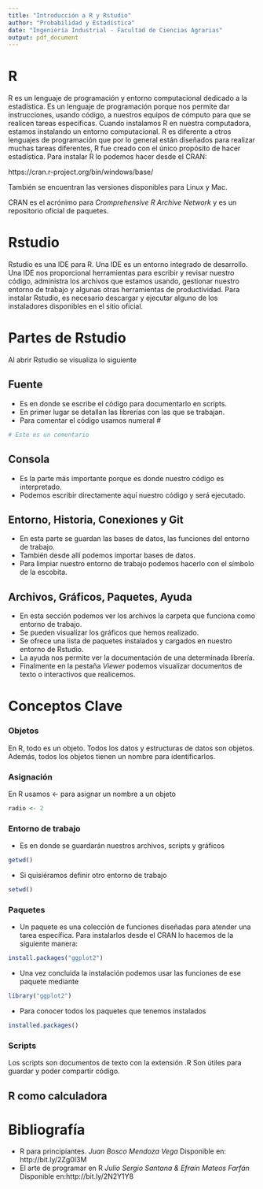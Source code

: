 ```yaml
---
title: "Introducción a R y Rstudio"
author: "Probabilidad y Estadística"
date: "Ingeniería Industrial - Facultad de Ciencias Agrarias"
output: pdf_document
---
```


# R 

R es un lenguaje de programación y entorno computacional dedicado a la estadística. 
Es un lenguaje de programación porque nos permite dar instrucciones, usando código, a nuestros equipos de cómputo para que se realicen tareas específicas. Cuando instalamos R en nuestra computadora, estamos instalando un entorno computacional. 
R es diferente a otros lenguajes de programación que por lo general están diseñados para realizar muchas tareas diferentes, R fue creado con el único propósito de hacer estadística. 
Para instalar R lo podemos hacer desde el CRAN:

https://cran.r-project.org/bin/windows/base/

También se encuentran las versiones disponibles para Linux y Mac. 

CRAN es el acrónimo para _Cromprehensive R Archive Network_ y es un repositorio oficial de paquetes. 

# Rstudio

Rstudio es una IDE para R. Una IDE es un entorno integrado de desarrollo. 
Una IDE nos proporcional herramientas para escribir y revisar nuestro código, administra los archivos que estamos usando, gestionar nuestro entorno de trabajo y algunas otras herramientas de productividad. 
Para instalar Rstudio, es necesario descargar y ejecutar alguno de los instaladores disponibles en el sitio oficial. 


# Partes de Rstudio

Al abrir Rstudio se visualiza lo siguiente

\begin{figure}[ht] 
\includegraphics[width=0.75\textwidth]{/Users/Roxana/guia-0/images/rstudio-1.png}
\caption{Archivos, Gráficos, Paquetes, Ayuda, Viewer}
\end{figure}

## Fuente
- Es en donde se escribe el código para documentarlo en scripts. 
- En primer lugar se detallan las librerías con las que se trabajan. 
- Para comentar el código usamos numeral #

```r
# Este es un comentario
```


\begin{figure}[ht] 
\includegraphics[width=0.75\textwidth]{/Users/Roxana/guia-0/images/rstudio-2.png}
\caption{Fuente}
\end{figure}



## Consola

- Es la parte más importante porque es donde nuestro código es interpretado. 
- Podemos escribir directamente aquí nuestro código y será ejecutado. 


\begin{figure}[ht] 
\includegraphics[width=0.75\textwidth]{/Users/Roxana/guia-0/images/rstudio-3.png}
\caption{Consola}
\end{figure}



## Entorno, Historia, Conexiones y Git
- En esta parte se guardan las bases de datos, las funciones del entorno de trabajo. 
- También desde allí podemos importar bases de datos. 
- Para limpiar nuestro entorno de trabajo podemos hacerlo con el símbolo de la escobita. 

\begin{figure}[ht] 
\includegraphics[width=0.75\textwidth]{/Users/Roxana/guia-0/images/rstudio-4.png}
\caption{Entorno, historia, conexiones}
\end{figure}



## Archivos, Gráficos, Paquetes, Ayuda
- En esta sección podemos ver los archivos la carpeta que funciona como entorno de trabajo. 
- Se pueden visualizar los gráficos que hemos realizado. 
- Se ofrece una lista de paquetes instalados y cargados en nuestro entorno de Rstudio. 
- La ayuda nos permite ver la documentación de una determinada librería. 
- Finalmente en la pestaña _Viewer_ podemos visualizar documentos de texto o interactivos que realicemos. 

\begin{figure}[ht] 
\includegraphics[width=0.75\textwidth]{/Users/Roxana/guia-0/images/rstudio-5.png}
\caption{Archivos, Gráficos, Paquetes, Ayuda, Viewer}
\end{figure}


# Conceptos Clave

### Objetos
En R, todo es un objeto. Todos los datos y estructuras de datos son objetos. Además, todos los objetos tienen un nombre para identificarlos.

### Asignación 
En R usamos <- para asignar un nombre a un objeto

```r
radio <- 2
```

### Entorno de trabajo
- Es en donde se guardarán nuestros archivos, scripts y gráficos 

```r
getwd()
```

- Si quisiéramos definir otro entorno de trabajo

```r
setwd()
```

### Paquetes

- Un paquete es una colección de funciones diseñadas para atender una tarea específica. Para instalarlos desde el CRAN lo hacemos de la siguiente manera:

```r
install.packages("ggplot2")
```

- Una vez concluida la instalación podemos usar las funciones de ese paquete mediante

```r
library("ggplot2")
```

- Para conocer todos los paquetes que tenemos instalados

```r
installed.packages()
```

### Scripts
Los scripts son documentos de texto con la extensión .R
Son útiles para guardar y poder compartir código. 


## R como calculadora


# Bibliografía

- R para principiantes. _Juan Bosco Mendoza Vega_
Disponible en: http://bit.ly/2Zg0I3M
- El arte de programar en R _Julio Sergio Santana & Efraín Mateos Farfán_ Disponible en:http://bit.ly/2N2Y1Y8 

